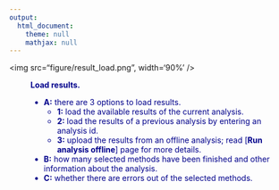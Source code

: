 ```yaml
---
output:
  html_document:
    theme: null
    mathjax: null
---
```


<div align='center'>
<img src="figure/result_load.png", width='90%' />
</div>
<div style="color:darkblue; padding:0 1cm">
**Load results.**

  - **A:** there are 3 options to load results.
    - **1:** load the available results of the current analysis. 
    - **2:** load the results of a previous analysis by entering an analysis id. 
    - **3:** upload the results from an offline analysis; read [**Run analysis offline**] page for more details.
  - **B:** how many selected methods have been finished and other information about the analysis.
  - **C:** whether there are errors out of the selected methods.
</div>